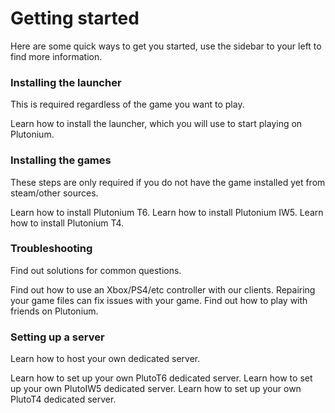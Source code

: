 # Getting started

Here are some quick ways to get you started, use the sidebar to your left to find more information.

### Installing the launcher
This is required regardless of the game you want to play.

<NavTiles>
    <NavTile title="Installing the Plutonium launcher" to="/docs/install/#plutonium-launcher" className="from-blue-500 to-blue-800 ring-blue-400">
        Learn how to install the launcher, which you will use to start playing on Plutonium.
    </NavTile>
</NavTiles>

### Installing the games

These steps are only required if you do not have the game installed yet from steam/other sources.

<NavTiles>
    <NavTile title="Installing Black Ops 2" to="/docs/install/#t6-black-ops-2" className="bg-yellow-800 ring-orange-300" background="/images/plutonium-backgrounds-bo2-mp.png" bgPosition="70% 15%">
        Learn how to install Plutonium T6.
    </NavTile>
    <NavTile title="Installing Modern Warfare 3" to="/docs/install/#iw5-modern-warfare-3" className="bg-green-600 ring-green-300" background="/images/plutonium-backgrounds-mw-3.png" bgPosition="50% 10%">
        Learn how to install Plutonium IW5.
    </NavTile>
    <NavTile title="Installing World at War" to="/docs/install/#t4-world-at-war" className="bg-blue-800 ring-blue-400" background="/images/plutonium-backgrounds-waw.png" bgPosition="100% 40%">
        Learn how to install Plutonium T4.
    </NavTile>
</NavTiles>

### Troubleshooting

Find out solutions for common questions.

<NavTiles>
    <NavTile title="How to use a controller" to="/docs/controllers/" className="from-purple-500 to-purple-800 ring-purple-400">
        Find out how to use an Xbox/PS4/etc controller with our clients.
    </NavTile>
    <NavTile title="How to repair your game files" to="/docs/repair/" className="from-purple-500 to-purple-800 ring-purple-400">
        Repairing your game files can fix issues with your game.
    </NavTile>
    <NavTile title="How to play with friends" to="/docs/custom-games/" className="from-purple-500 to-purple-800 ring-purple-400">
        Find out how to play with friends on Plutonium.
    </NavTile>
</NavTiles>

### Setting up a server

Learn how to host your own dedicated server.

<NavTiles>
    <NavTile title="Setting up a Black Ops 2 server" to="/docs/server/t6/setting-up-a-server/" className="bg-yellow-800 ring-orange-300" background="/images/plutonium-backgrounds-bo2-mp.png" bgPosition="70% 15%">
        Learn how to set up your own PlutoT6 dedicated server.
    </NavTile>
    <NavTile title="Setting up a Modern Warfare 3 server" to="/docs/server/iw5/setting-up-a-server/" className="bg-green-600 ring-green-300" background="/images/plutonium-backgrounds-mw-3.png" bgPosition="50% 10%">
        Learn how to set up your own PlutoIW5 dedicated server.
    </NavTile>
    <NavTile title="Setting up a World at War server" to="/docs/server/t4/setting-up-a-server/" className="bg-blue-800 ring-blue-400" background="/images/plutonium-backgrounds-waw.png" bgPosition="100% 40%">
        Learn how to set up your own PlutoT4 dedicated server.
    </NavTile>
</NavTiles>
